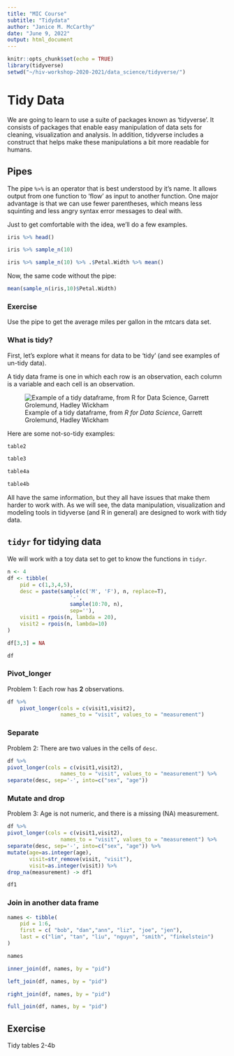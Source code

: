 ```yaml
---
title: "MIC Course"
subtitle: "Tidydata"
author: "Janice M. McCarthy"
date: "June 9, 2022"
output: html_document
---
```


```r
knitr::opts_chunk$set(echo = TRUE)
library(tidyverse)
setwd("~/hiv-workshop-2020-2021/data_science/tidyverse/")
```
# Tidy Data

We are going to learn to use a suite of packages known as 'tidyverse'. It consists of packages that enable easy manipulation of data sets for cleaning, visualization and analysis. In addition, tidyverse includes a construct that helps make these manipulations a bit more readable for humans.

## Pipes

The pipe `%>%` is an operator that is best understood by it's name. It allows output from one function to 'flow' as input to another function. One major advantage is that we can use fewer parentheses, which means less squinting and less angry syntax error messages to deal with.

Just to get comfortable with the idea, we'll do a few examples.

```r
iris %>% head()

iris %>% sample_n(10)

iris %>% sample_n(10) %>% .$Petal.Width %>% mean()
```

Now, the same code without the pipe:

```r
mean(sample_n(iris,10)$Petal.Width)


```
### Exercise

Use the pipe to get the average miles per gallon in the mtcars data set.

### What is tidy?
First, let's explore what it means for data to be 'tidy' (and see examples of un-tidy data).

A tidy data frame is one in which each row is an observation, each column is a variable and each cell is an observation.

![Example of a tidy dataframe, from *R for Data Science*, Garrett Grolemund, Hadley Wickham](tidy-1.png)

Here are some not-so-tidy examples:

```r
table2

table3

table4a

table4b
```

All have the same information, but they all have issues that make them harder to work with. As we will see, the data manipulation, visualization and modeling tools in tidyverse (and R in general) are designed to work with tidy data.

## `tidyr` for tidying data

We will work with a toy data set to get to know the functions in `tidyr`.
```r
n <- 4
df <- tibble(
    pid = c(1,3,4,5),
    desc = paste(sample(c('M', 'F'), n, replace=T),
                    '-', 
                    sample(10:70, n),
                    sep=''),
    visit1 = rpois(n, lambda = 20),
    visit2 = rpois(n, lambda=10)
)

df[3,3] = NA

df

```
### Pivot_longer

Problem 1: Each row has **2** observations.
```r
df %>% 
    pivot_longer(cols = c(visit1,visit2), 
                 names_to = "visit", values_to = "measurement")

```
### Separate

Problem 2: There are two values in the cells of `desc`.

```r

df %>% 
pivot_longer(cols = c(visit1,visit2), 
                 names_to = "visit", values_to = "measurement") %>%
separate(desc, sep='-', into=c("sex", "age"))

```

### Mutate and drop

Problem 3: Age is not numeric, and there is a missing (NA) measurement.

```r

df %>% 
pivot_longer(cols = c(visit1,visit2), 
                 names_to = "visit", values_to = "measurement") %>%
separate(desc, sep='-', into=c("sex", "age")) %>%
mutate(age=as.integer(age), 
       visit=str_remove(visit, "visit"),
       visit=as.integer(visit)) %>%
drop_na(measurement) -> df1

df1

```

### Join in another data frame

```r

names <- tibble(
    pid = 1:6,
    first = c( "bob", "dan","ann", "liz", "joe", "jen"),
    last = c("lim", "tan", "liu", "nguyn", "smith", "finkelstein")
)

names

inner_join(df, names, by = "pid")

left_join(df, names, by = "pid")

right_join(df, names, by = "pid")

full_join(df, names, by = "pid")
```

## Exercise

Tidy tables 2-4b